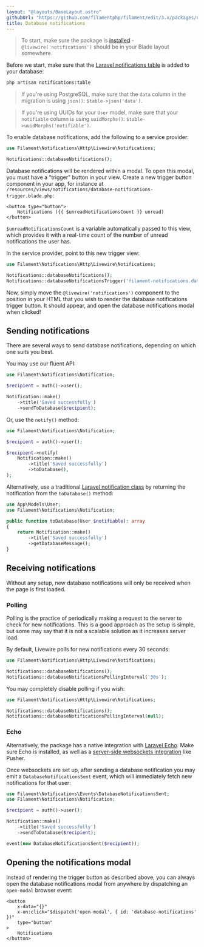 ```yaml
---
layout: "@layouts/BaseLayout.astro"
githubUrl: "https://github.com/filamentphp/filament/edit/3.x/packages/notifications/docs/03-database-notifications.md"
title: Database notifications
---
```


> To start, make sure the package is [installed](installation) - `@livewire('notifications')` should be in your Blade layout somewhere.

Before we start, make sure that the [Laravel notifications table](https://laravel.com/docs/notifications#database-prerequisites) is added to your database:

```bash
php artisan notifications:table
```

> If you're using PostgreSQL, make sure that the `data` column in the migration is using `json()`: `$table->json('data')`.

> If you're using UUIDs for your `User` model, make sure that your `notifiable` column is using `uuidMorphs()`: `$table->uuidMorphs('notifiable')`.

To enable database notifications, add the following to a service provider:

```php
use Filament\Notifications\Http\Livewire\Notifications;

Notifications::databaseNotifications();
```

Database notifications will be rendered within a modal. To open this modal, you must have a "trigger" button in your view. Create a new trigger button component in your app, for instance at `/resources/views/notifications/database-notifications-trigger.blade.php`:

```blade
<button type="button">
    Notifications ({{ $unreadNotificationsCount }} unread)
</button>
```

`$unreadNotificationsCount` is a variable automatically passed to this view, which provides it with a real-time count of the number of unread notifications the user has.

In the service provider, point to this new trigger view:

```php
use Filament\Notifications\Http\Livewire\Notifications;

Notifications::databaseNotifications();
Notifications::databaseNotificationsTrigger('filament-notifications.database-notifications-trigger');
```

Now, simply move the `@livewire('notifications')` component to the position in your HTML that you wish to render the database notifications trigger button. It should appear, and open the database notifications modal when clicked!

## Sending notifications

There are several ways to send database notifications, depending on which one suits you best.

You may use our fluent API:

```php
use Filament\Notifications\Notification;

$recipient = auth()->user();

Notification::make()
    ->title('Saved successfully')
    ->sendToDatabase($recipient);
```

Or, use the `notify()` method:

```php
use Filament\Notifications\Notification;

$recipient = auth()->user();

$recipient->notify(
    Notification::make()
        ->title('Saved successfully')
        ->toDatabase(),
);
```

Alternatively, use a traditional [Laravel notification class](https://laravel.com/docs/notifications#generating-notifications) by returning the notification from the `toDatabase()` method:

```php
use App\Models\User;
use Filament\Notifications\Notification;

public function toDatabase(User $notifiable): array
{
    return Notification::make()
        ->title('Saved successfully')
        ->getDatabaseMessage();
}
```

## Receiving notifications

Without any setup, new database notifications will only be received when the page is first loaded.

### Polling

Polling is the practice of periodically making a request to the server to check for new notifications. This is a good approach as the setup is simple, but some may say that it is not a scalable solution as it increases server load.

By default, Livewire polls for new notifications every 30 seconds:

```php
use Filament\Notifications\Http\Livewire\Notifications;

Notifications::databaseNotifications();
Notifications::databaseNotificationsPollingInterval('30s');
```

You may completely disable polling if you wish:

```php
use Filament\Notifications\Http\Livewire\Notifications;

Notifications::databaseNotifications();
Notifications::databaseNotificationsPollingInterval(null);
```

### Echo

Alternatively, the package has a native integration with [Laravel Echo](https://laravel.com/docs/broadcasting#client-side-installation). Make sure Echo is installed, as well as a [server-side websockets integration](https://laravel.com/docs/broadcasting#server-side-installation) like Pusher.

Once websockets are set up, after sending a database notification you may emit a `DatabaseNotificationsSent` event, which will immediately fetch new notifications for that user:

```php
use Filament\Notifications\Events\DatabaseNotificationsSent;
use Filament\Notifications\Notification;

$recipient = auth()->user();

Notification::make()
    ->title('Saved successfully')
    ->sendToDatabase($recipient);

event(new DatabaseNotificationsSent($recipient));
```

## Opening the notifications modal

Instead of rendering the trigger button as described above, you can always open the database notifications modal from anywhere by dispatching an `open-modal` browser event:

```blade
<button
    x-data="{}"
    x-on:click="$dispatch('open-modal', { id: 'database-notifications' })"
    type="button"
>
    Notifications
</button>
```
